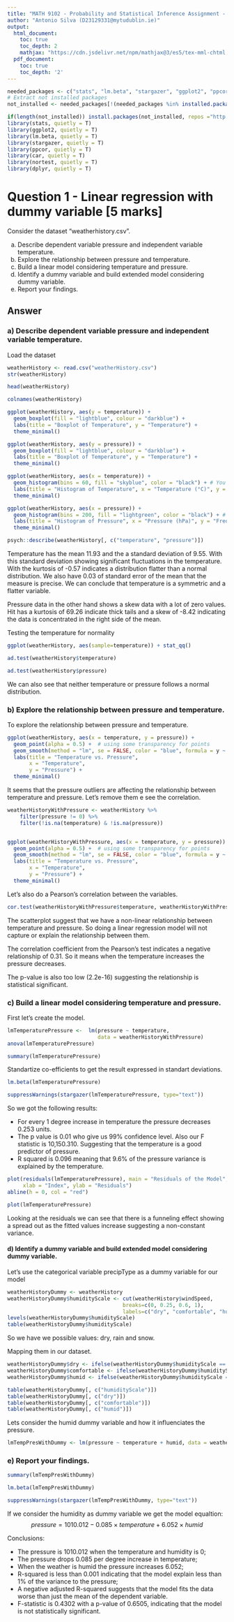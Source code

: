 ```yaml
---
title: "MATH 9102 - Probability and Statistical Inference Assignment - 4"
author: "Antonio Silva (D23129331@mytudublin.ie)"
output:
  html_document:
    toc: true
    toc_depth: 2
    mathjax: "https://cdn.jsdelivr.net/npm/mathjax@3/es5/tex-mml-chtml.js"
  pdf_document:
    toc: true
    toc_depth: '2'
---
```


```r
needed_packages <- c("stats", "lm.beta", "stargazer", "ggplot2", "ppcor", "car", "nortest", "dplyr", "tidyverse")                      
# Extract not installed packages
not_installed <- needed_packages[!(needed_packages %in% installed.packages()[ , "Package"])]    

if(length(not_installed)) install.packages(not_installed, repos ="http://cran.us.r-project.org")                              
library(stats, quietly = T)
library(ggplot2, quietly = T)
library(lm.beta, quietly = T)
library(stargazer, quietly = T)
library(ppcor, quietly = T)
library(car, quietly = T)
library(nortest, quietly = T)
library(dplyr, quietly = T)
```

# Question 1 - Linear regression with dummy variable [5 marks]
Consider the dataset "weatherhistory.csv".

 a) Describe dependent variable pressure and independent variable temperature.
 b) Explore the relationship between pressure and temperature.
 c) Build a linear model considering temperature and pressure.
 d) Identify a dummy variable and build extended model considering dummy variable.
 e) Report your findings.

## Answer
### a) Describe dependent variable pressure and independent variable temperature.
Load the dataset

```r
weatherHistory <- read.csv("weatherHistory.csv")
str(weatherHistory)
```

```r
head(weatherHistory)
```

```r
colnames(weatherHistory)
```
```r
ggplot(weatherHistory, aes(y = temperature)) +
  geom_boxplot(fill = "lightblue", colour = "darkblue") +
  labs(title = "Boxplot of Temperature", y = "Temperature") +
  theme_minimal()
```

```r
ggplot(weatherHistory, aes(y = pressure)) +
  geom_boxplot(fill = "lightblue", colour = "darkblue") +
  labs(title = "Boxplot of Temperature", y = "Temperature") +
  theme_minimal()
```

```r
ggplot(weatherHistory, aes(x = temperature)) +
  geom_histogram(bins = 60, fill = "skyblue", color = "black") + # You can adjust the number of bins
  labs(title = "Histogram of Temperature", x = "Temperature (°C)", y = "Frequency") +
  theme_minimal()
```

```r
ggplot(weatherHistory, aes(x = pressure)) +
  geom_histogram(bins = 200, fill = "lightgreen", color = "black") + # Adjust the number of bins as needed
  labs(title = "Histogram of Pressure", x = "Pressure (hPa)", y = "Frequency") +
  theme_minimal()
```

```r
psych::describe(weatherHistory[, c("temperature", "pressure")])
```

Temperature has the mean 11.93 and the a standard deviation of 9.55. With this
standard deviation showing significant fluctuations in the temperature.
With the kurtosis of -0.57 indicates a distribution flatter than a normal 
distribution. We also have 0.03 of standard error of the mean that the measure 
is precise.
We can conclude that temperature is a symmetric and a flatter variable.

Pressure data in the other hand shows a skew data with a lot of zero values.
Hit has a kurtosis of 69.26 indicate thick tails and a skew of -8.42 indicating
the data is concentrated in the right side of the mean. 


Testing the temperature for normality

```r
ggplot(weatherHistory, aes(sample=temperature)) + stat_qq()
```

```r
ad.test(weatherHistory$temperature)

ad.test(weatherHistory$pressure)
```

We can also see that neither temperature or pressure follows a normal 
distribution.

### b) Explore the relationship between pressure and temperature.

To explore the relationship between pressure and temperature.

```r
ggplot(weatherHistory, aes(x = temperature, y = pressure)) +
  geom_point(alpha = 0.5) +  # using some transparency for points
  geom_smooth(method = "lm", se = FALSE, color = "blue", formula = y ~ x) +  
  labs(title = "Temperature vs. Pressure",
       x = "Temperature",
       y = "Pressure") +
  theme_minimal()
```
It seems that the pressure outliers are affecting the relationship between 
temperature and pressure. Let's remove them e see the correlation.

```r
weatherHistoryWithPressure <- weatherHistory %>%  
    filter(pressure != 0) %>%  
    filter(!is.na(temperature) & !is.na(pressure))


ggplot(weatherHistoryWithPressure, aes(x = temperature, y = pressure)) +
  geom_point(alpha = 0.5) +  # using some transparency for points
  geom_smooth(method = "lm", se = FALSE, color = "blue", formula = y ~ x) + 
  labs(title = "Temperature vs. Pressure",
       x = "Temperature",
       y = "Pressure") +
  theme_minimal()
```

Let's also do a Pearson's correlation between the variables.

```r
cor.test(weatherHistoryWithPressure$temperature, weatherHistoryWithPressure$pressure)
```
The scatterplot suggest that we have a non-linear relationship between 
temperature and pressure. So doing a linear regression model will not capture
or explain the relationship between them.

The correlation coefficient from the Pearson's test indicates a negative 
relationship of 0.31. So it means when the temperature increases the pressure
decreases.

The p-value is also too low (2.2e-16) suggesting the relationship is statistical
significant.

### c) Build a linear model considering temperature and pressure.

First let's create the model.

```r
lmTemperaturePressure <-  lm(pressure ~ temperature, 
                             data = weatherHistoryWithPressure)
anova(lmTemperaturePressure)
```

```r
summary(lmTemperaturePressure)
```

Standartize co-efficients to get the result expressed in standart deviations.
```r
lm.beta(lmTemperaturePressure)  
```

```r
suppressWarnings(stargazer(lmTemperaturePressure, type="text"))
```
So we got the following results:

- For every 1 degree increase in temperature the pressure decreases 0.253 units.
- The p value is 0.01 who give us 99% confidence level. Also our F statistic
is 10,150.310. Suggesting that the temperature is a good predictor of pressure.
- R squared is 0.096 meaning that 9.6% of the pressure variance is explained
by the temperature.


```r
plot(residuals(lmTemperaturePressure), main = "Residuals of the Model",
     xlab = "Index", ylab = "Residuals")
abline(h = 0, col = "red")
```


```r
plot(lmTemperaturePressure)
```

Looking at the residuals we can see that there is a funneling effect 
showing a spread out as the fitted values increase suggesting a non-constant
variance.

#### d) Identify a dummy variable and build extended model considering dummy variable.

Let's use the categorical variable precipType as a dummy variable for our model
 
```r
weatherHistoryDummy <- weatherHistory
weatherHistoryDummy$humidityScale <- cut(weatherHistory$windSpeed, 
                                     breaks=c(0, 0.25, 0.6, 1), 
                                     labels=c("dry", "comfortable", "humid"))
levels(weatherHistoryDummy$humidityScale)
table(weatherHistoryDummy$humidityScale)
```
 
So we have we possible values: dry, rain and snow.

Mapping them in our dataset.

```r
weatherHistoryDummy$dry <- ifelse(weatherHistoryDummy$humidityScale == "dry", 1, 0)
weatherHistoryDummy$comfortable <- ifelse(weatherHistoryDummy$humidityScale == "comfortable", 1, 0)
weatherHistoryDummy$humid <- ifelse(weatherHistoryDummy$humidityScale == "humid", 1, 0)

table(weatherHistoryDummy[, c("humidityScale")])
table(weatherHistoryDummy[, c("dry")])
table(weatherHistoryDummy[, c("comfortable")])
table(weatherHistoryDummy[, c("humid")])
```

Lets consider the humid dummy variable and how it influenciates the pressure.

```r
lmTempPresWithDummy <- lm(pressure ~ temperature + humid, data = weatherHistoryDummy)
```

### e) Report your findings.
 
```r
summary(lmTempPresWithDummy)
```

```r
lm.beta(lmTempPresWithDummy)  
```

```r
suppressWarnings(stargazer(lmTempPresWithDummy, type="text"))
```

If we consider the humidity as dummy variable we get the model equaltion:
$$ pressure = 1010.012 - 0.085 \times temperature + 6.052 \times humid  $$

Conclusions: 
 
 - The pressure is 1010.012 when the temperature and humidity is 0;
 - The pressure drops 0.085 per degree increase in temperature;
 - When the weather is humid the pressure increases 6.052;
 - R-squared is less than 0.001 indicating that the model explain less than 1%
   of the variance to the pressure;
 - A negative adjusted R-squared suggests that the model fits the data worse than
   just the mean of the dependent variable. 
 -  F-statistic is 0.4302 with a p-value of 0.6505, indicating that the model is not statistically significant.
 